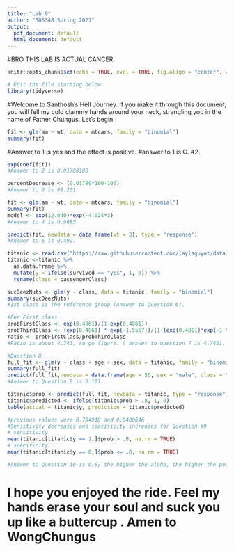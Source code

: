 ```yaml
---
title: "Lab 9"
author: "SDS348 Spring 2021"
output:
  pdf_document: default
  html_document: default
---
```


#BRO THIS LAB IS ACTUAL CANCER
```r
knitr::opts_chunk$set(echo = TRUE, eval = TRUE, fig.align = "center", warning = F, message = F, R.options=list(max.print=100))

# Edit the file starting below
library(tidyverse)
```
#Welcome to Santhosh's Hell Journey. If you make it through this document, you will fell my cold clammy hands around your neck, strangling you in the name of Father Chungus. Let's begin.
```r
fit <- glm(am ~ wt, data = mtcars, family = "binomial")
summary(fit)
```
#Answer to 1 is yes and the effect is positive.
#answer to 1 is C.
#2 
```r
exp(coef(fit))
#Answer to 2 is 0.01788183
```
```r
percentDecrease <- (0.01799*100-100)
#Answer to 3 is 98.201.
```
```r
fit <- glm(am ~ wt, data = mtcars, family = "binomial")
summary(fit)
model <- exp(12.040)*exp(-4.024*3)
#Answer to 4 is 0.9685.
```
```r
predict(fit, newdata = data.frame(wt = 3), type = "response")
#Answer to 5 is 0.492.
```
```r
titanic <- read.csv("https://raw.githubusercontent.com/laylaguyot/datasets/main//TitanicSurvival.csv")
titanic <-titanic %>% 
  as.data.frame %>%
  mutate(y = ifelse(survived == "yes", 1, 0)) %>%
  rename(class = passengerClass)
```
```r
sucDeezNuts <- glm(y ~ class, data = titanic, family = "binomial")
summary(sucDeezNuts)
#1st class is the reference group (Answer to Question 6).
```

```r
#For First class
probFirstClass <- exp(0.4861)/(1-exp(0.4861))
probThirdClass <- (exp(0.4861) * exp(-1.5567))/(1-(exp(0.4861)*exp(-1.5568)))
ratio <- probFirstClass/probThirdClass
#Ratio is about 4.743, so go figure. ( answer to question 7 is 4.743).
```
```r
#Question 8 
full_fit <- glm(y ~ class + age + sex, data = titanic, family = "binomial")
summary(full_fit)
predict(full_fit,newdata = data.frame(age = 50, sex = "male", class = "2nd"),type = "response")
#Answer to Question 8 is 0.121.
```
```r
titanic$prob <- predict(full_fit, newdata = titanic, type = "response")
titanic$predicted <- ifelse(titanic$prob > .8, 1, 0)
table(actual = titanic$y, prediction = titanic$predicted)
```
```r
#previous values were 0.704918 and 0.8400646
#Sensitivity decreases and specificity increases for Question #9
# sensitivity
mean(titanic[titanic$y == 1,]$prob > .8, na.rm = TRUE)
# specificity
mean(titanic[titanic$y == 0,]$prob <= .8, na.rm = TRUE)
```
```r
#Answer to Question 10 is 0.8, the higher the alpha, the higher the power, the less likelihood of committing a type I error. gg 
```
# I hope you enjoyed the ride. Feel my hands erase your soul and suck you up like a buttercup . Amen to WongChungus